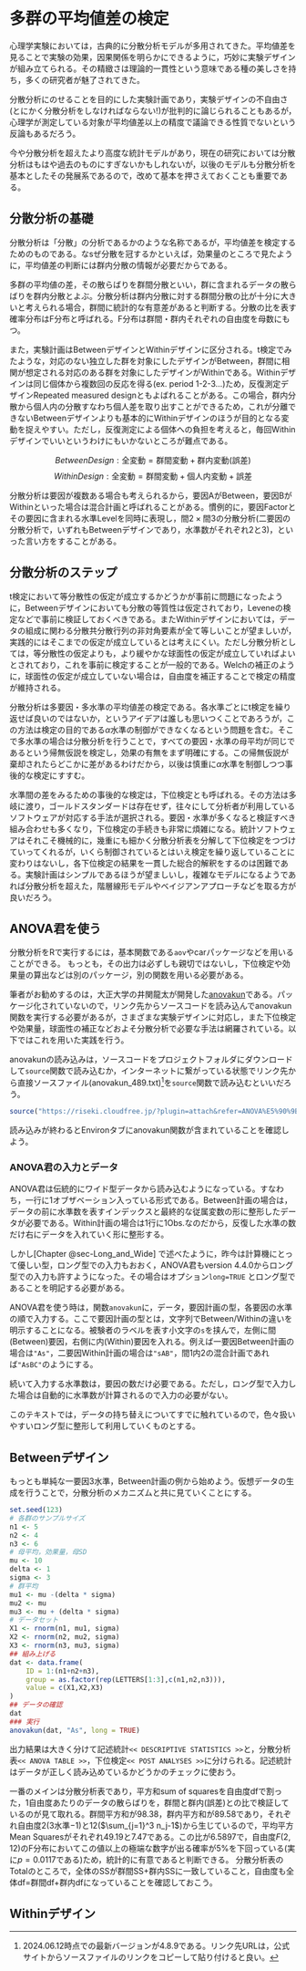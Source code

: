 # 多群の平均値差の検定
心理学実験においては，古典的に分散分析モデルが多用されてきた。平均値差を見ることで実験の効果，因果関係を明らかにできるように，巧妙に実験デザインが組み立てられる。その精緻さは理論的一貫性という意味である種の美しさを持ち，多くの研究者が魅了されてきた。

分散分析にのせることを目的にした実験計画であり，実験デザインの不自由さ(とにかく分散分析をしなければならない!)が批判的に論じられることもあるが，心理学が測定している対象が平均値差以上の精度で議論できる性質でないという反論もあるだろう。

今や分散分析を超えたより高度な統計モデルがあり，現在の研究においては分散分析はもはや過去のものにすぎないかもしれないが，以後のモデルも分散分析を基本としたその発展系であるので，改めて基本を押さえておくことも重要である。

## 分散分析の基礎

分散分析は「分散」の分析であるかのような名称であるが，平均値差を検定するためのものである。なsぜ分散を冠するかといえば，効果量のところで見たように，平均値差の判断には群内分散の情報が必要だからである。

多群の平均値の差，その散らばりを群間分散といい，群に含まれるデータの散らばりを群内分散とよぶ。分散分析は群内分散に対する群間分散の比が十分に大きいと考えられる場合，群間に統計的な有意差があると判断する。分散の比を表す確率分布はF分布と呼ばれる。F分布は群間・群内それぞれの自由度を母数にもつ。

また，実験計画はBetweenデザインとWithinデザインに区分される。t検定でみたような，対応のない独立した群を対象にしたデザインがBetween，群間に相関が想定される対応のある群を対象にしたデザインがWithinである。Withinデザインは同じ個体から複数回の反応を得る(ex. period 1-2-3...)ため，反復測定デザインRepeated measured designともよばれることがある。この場合，群内分散から個人内の分散すなわち個人差を取り出すことができるため，これが分離できないBetweenデザインよりも基本的にWithinデザインのほうが目的となる変動を捉えやすい。ただし，反復測定による個体への負担を考えると，毎回Withinデザインでいいというわけにもいかないところが難点である。

$$Between Design: \text{全変動} = \text{群間変動}+ \text{群内変動(誤差)}$$
$$Within Design:  \text{全変動} = \text{群間変動}+ \text{個人内変動} + \text{誤差}$$

分散分析は要因が複数ある場合も考えられるから，要因AがBetween，要因BがWithinといった場合は混合計画と呼ばれることがある。慣例的に，要因Factorとその要因に含まれる水準Levelを同時に表現し，$\text{間}2 \times \text{間}3$の分散分析(二要因の分散分析で，いずれもBetweenデザインであり，水準数がそれぞれ2と3)，といった言い方をすることがある。

## 分散分析のステップ

t検定において等分散性の仮定が成立するかどうかが事前に問題になったように，Betweenデザインにおいても分散の等質性は仮定されており，Leveneの検定などで事前に検証しておくべきである。またWithinデザインにおいては，データの組成に関わる分散共分散行列の非対角要素が全て等しいことが望ましいが，実践的にはそこまでの仮定が成立しているとは考えにくい。ただし分散分析としては，等分散性の仮定よりも，より緩やかな球面性の仮定が成立していればよいとされており，これを事前に検定することが一般的である。Welchの補正のように，球面性の仮定が成立していない場合は，自由度を補正することで検定の精度が維持される。

分散分析は多要因・多水準の平均値差の検定である。各水準ごとにt検定を繰り返せば良いのではないか，というアイデアは誰しも思いつくことであろうが，この方法は検定の目的である$\alpha$水準の制御ができなくなるという問題を含む。そこで多水準の場合は分散分析を行うことで，すべての要因・水準の母平均が同じであるという帰無仮説を検定し，効果の有無をまず明確にする。この帰無仮説が棄却されたらどこかに差があるわけだから，以後は慎重に$\alpha$水準を制御しつつ事後的な検定にすすむ。

水準間の差をみるための事後的な検定は，下位検定とも呼ばれる。その方法は多岐に渡り，ゴールドスタンダードは存在せず，往々にして分析者が利用しているソフトウェアが対応する手法が選択される。要因・水準が多くなると検証すべき組み合わせも多くなり，下位検定の手続きも非常に煩雑になる。統計ソフトウェアはそれこそ機械的に，幾重にも細かく分散分析表を分解して下位検定をつづけていってくれるが，いくら制御されているとはいえ検定を繰り返していることに変わりはないし，各下位検定の結果を一貫した総合的解釈をするのは困難である。実験計画はシンプルであるほうが望ましいし，複雑なモデルになるようであれば分散分析を超えた，階層線形モデルやベイジアンアプローチなどを取る方が良いだろう。

## ANOVA君を使う

分散分析をRで実行するには，基本関数である`aov`やcarパッケージなどを用いることができる。
もっとも，その出力は必ずしも親切ではないし，下位検定や効果量の算出などは別のパッケージ，別の関数を用いる必要がある。

筆者がお勧めするのは，大正大学の井関龍太が開発した[anovakun](https://riseki.cloudfree.jp/?ANOVA君)である。パッケージ化されていないので，リンク先からソースコードを読み込んでanovakun関数を実行する必要があるが，さまざまな実験デザインに対応し，また下位検定や効果量，球面性の補正などおよそ分散分析で必要な手法は網羅されている。以下ではこれを用いた実践を行う。

anovakunの読み込みは，ソースコードをプロジェクトフォルダにダウンロードして`source`関数で読み込むか，インターネットに繋がっている状態でリンク先から直接ソースファイル(anovakun_489.txt)[^9.1]を`source`関数で読み込むといいだろう。

```r
source("https://riseki.cloudfree.jp/?plugin=attach&refer=ANOVA%E5%90%9B&openfile=anovakun_489.txt")
```

[^9.1]: 2024.06.12時点での最新バージョンが4.8.9である。リンク先URLは，公式サイトからソースファイルのリンクをコピーして貼り付けると良い。

読み込みが終わるとEnvironタブにanovakun関数が含まれていることを確認しよう。

### ANOVA君の入力とデータ

ANOVA君は伝統的にワイド型データから読み込むようになっている。すなわち，一行に1オブザベーション入っている形式である。Between計画の場合は，データの前に水準数を表すインデックスと最終的な従属変数の形に整形したデータが必要である。Within計画の場合は1行に1Obs.なのだから，反復した水準の数だけ右にデータを入れていく形に整形する。

しかし[Chapter @sec-Long_and_Wide] で述べたように，昨今は計算機にとって優しい型，ロング型での入力もおおく，ANOVA君もversion 4.4.0からロング型での入力も許すようになった。その場合はオプション`long=TRUE` とロング型であることを明記する必要がある。

ANOVA君を使う時は，関数`anovakun`に，データ，要因計画の型，各要因の水準の順で入力する。ここで要因計画の型とは，文字列でBetween/Withinの違いを明示することになる。被験者のラベルを表す小文字の`s`を挟んで，左側に間(Between)要因，右側に内(Within)要因を入れる。例えば一要因Between計画の場合は`"As"`，二要因Within計画の場合は`"sAB"`，間1内2の混合計画であれば`"AsBC"`のようにする。

続いて入力する水準数は，要因の数だけ必要である。ただし，ロング型で入力した場合は自動的に水準数が計算されるので入力の必要がない。

このテキストでは，データの持ち替えについてすでに触れているので，色々扱いやすいロング型に整形して利用していくものとする。

## Betweenデザイン

もっとも単純な一要因3水準，Between計画の例から始めよう。仮想データの生成を行うことで，分散分析のメカニズムと共に見ていくことにする。

```r
set.seed(123)
# 各群のサンプルサイズ
n1 <- 5
n2 <- 4
n3 <- 6
# 母平均，効果量，母SD
mu <- 10
delta <- 1
sigma <- 3
# 群平均
mu1 <- mu -(delta * sigma)
mu2 <- mu
mu3 <- mu + (delta * sigma)
# データセット
X1 <- rnorm(n1, mu1, sigma)
X2 <- rnorm(n2, mu2, sigma)
X3 <- rnorm(n3, mu3, sigma)
## 組み上げる
dat <- data.frame(
    ID = 1:(n1+n2+n3),
    group = as.factor(rep(LETTERS[1:3],c(n1,n2,n3))),
    value = c(X1,X2,X3)
)
## データの確認
dat
### 実行
anovakun(dat, "As", long = TRUE)
```

出力結果は大きく分けて記述統計`<< DESCRIPTIVE STATISTICS >>`と，分散分析表`<< ANOVA TABLE >>`，下位検定`<< POST ANALYSES >>`に分けられる。記述統計はデータが正しく読み込めているかどうかのチェックに使おう。

一番のメインは分散分析表であり，平方和sum of squaresを自由度dfで割った，1自由度あたりのデータの散らばりを，群間と群内(誤差)との比で検証しているのが見て取れる。群間平方和が$98.38$，群内平方和が$89.58$であり，それぞれ自由度$2$($3$水準$-1$)と$12$($\sum_{j=1}^3 n_j-1$)から生じているので，平均平方Mean Squaresがそれぞれ$49.19$と$7.47$である。この比が$6.5897$で，自由度$F(2,12)$のF分布においてこの値以上の極端な数字が出る確率が5%を下回っている(実に$p=0.0117$である)ため，統計的に有意であると判断できる。
分散分析表のTotalのところで，全体のSSが群間SS+群内SSに一致していること，自由度も全体df=群間df+群内dfになっていることを確認しておこう。

## Withinデザイン

